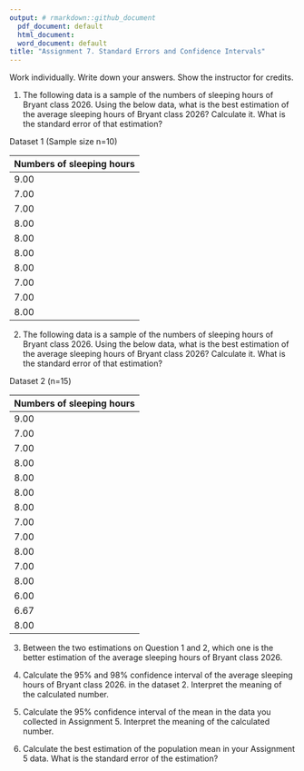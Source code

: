 ```yaml
---
output: # rmarkdown::github_document
  pdf_document: default
  html_document:
  word_document: default
title: "Assignment 7. Standard Errors and Confidence Intervals" 
---
```


Work individually. Write down your answers. Show the instructor for credits. 

1. The following data is a sample of the numbers of sleeping hours of Bryant class 2026. Using the below data, what is the best estimation of the average sleeping hours of Bryant class 2026? Calculate it. What is the standard error of that estimation?

Dataset 1 (Sample size n=10)

| Numbers of sleeping hours |
|---------------------------|
| 9.00                      |
| 7.00                      |
| 7.00                      |
| 8.00                      |
| 8.00                      |
| 8.00                      |
| 8.00                      |
| 7.00                      |
| 7.00                      |
| 8.00                      |

2. The following data is a sample of the numbers of sleeping hours of Bryant class 2026.  Using the below data, what is the best estimation of the average sleeping hours of Bryant class 2026? Calculate it. What is the standard error of that estimation?

Dataset 2 (n=15)

| Numbers of sleeping hours |
|---------------------------|
| 9.00                      |
| 7.00                      |
| 7.00                      |
| 8.00                      |
| 8.00                      |
| 8.00                      |
| 8.00                      |
| 7.00                      |
| 7.00                      |
| 8.00                      |
| 7.00                      |
| 8.00                      |
| 6.00                      |
| 6.67                      |
| 8.00                      |

3. Between the two estimations on Question 1 and 2, which one is the better estimation of the average sleeping hours of Bryant class 2026. 

4. Calculate the 95% and 98% confidence interval of the average sleeping hours of Bryant class 2026.  in the dataset 2. Interpret the meaning of the calculated number.

5. Calculate the 95% confidence interval of the mean in the data you collected in Assignment 5. Interpret the meaning of the calculated number. 

6. Calculate the best estimation of the population mean in your Assignment 5 data. What is the standard error of the estimation?

